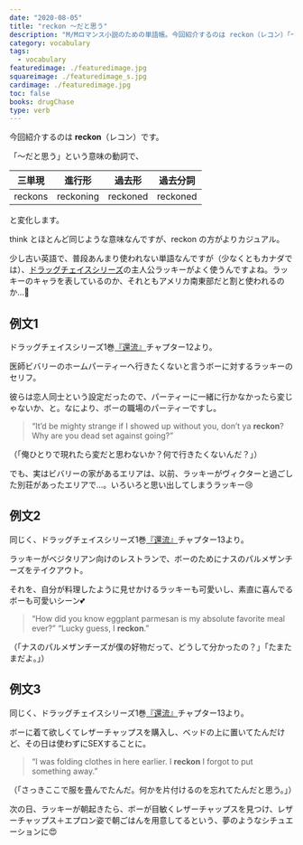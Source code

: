```yaml
---
date: "2020-08-05"
title: "reckon ～だと思う"
description: "M/Mロマンス小説のための単語帳。今回紹介するのは reckon（レコン）「～だと思う」という意味の動詞です。"
category: vocabulary
tags:
  - vocabulary
featuredimage: ./featuredimage.jpg
squareimage: ./featuredimage_s.jpg
cardimage: ./featuredimage.jpg
toc: false
books: drugChase
type: verb
---
```



今回紹介するのは __reckon__（レコン）です。  

「～だと思う」という意味の動詞で、

|三単現|進行形|過去形|過去分詞|
|---|---|---|---|
|reckons|reckoning|reckoned|reckoned|

と変化します。

think とほとんど同じような意味なんですが、reckon の方がよりカジュアル。

少し古い英語で、普段あんまり使われない単語なんですが（少なくともカナダでは）、[ドラッグチェイスシリーズ](/tags/drug-chase)の主人公ラッキーがよく使うんですよね。ラッキーのキャラを表しているのか、それともアメリカ南東部だと割と使われるのか…🤔

## 例文1

ドラッグチェイスシリーズ1巻[『還流』](/mm-romance/the-mermaid-murders/)チャプター12より。

医師ビバリーのホームパーティーへ行きたくないと言うボーに対するラッキーのセリフ。

彼らは恋人同士という設定だったので、パーティーに一緒に行かなかったら変じゃないか、と。なにより、ボーの職場のパーティーですし。

<Blockquote srcName="Diversion (Diversion #1)" srcURL="https://amzn.to/33hyh6a" book>
“It’d be mighty strange if I showed up without you, don’t ya <strong>reckon</strong>? Why are you dead set against going?”
</Blockquote>

<p className="translation">（「俺ひとりで現れたら変だと思わないか？何で行きたくないんだ？」）</p>

でも、実はビバリーの家があるエリアは、以前、ラッキーがヴィクターと過ごした別荘があったエリアで…。いろいろと思い出してしまうラッキー😢

## 例文2

同じく、ドラッグチェイスシリーズ1巻[『還流』](/mm-romance/the-mermaid-murders/)チャプター13より。

ラッキーがベジタリアン向けのレストランで、ボーのためにナスのパルメザンチーズをテイクアウト。

それを、自分が料理したように見せかけるラッキーも可愛いし、素直に喜んでるボーも可愛いシーン💕

<Blockquote srcName="Diversion (Diversion #1)" srcURL="https://amzn.to/33hyh6a" book>
“How did you know eggplant parmesan is my absolute favorite meal ever?” “Lucky guess, I <strong>reckon</strong>.”
</Blockquote>

<p className="translation">（「ナスのパルメザンチーズが僕の好物だって、どうして分かったの？」「たまたまだよ。」）</p>

## 例文3

同じく、ドラッグチェイスシリーズ1巻[『還流』](/mm-romance/the-mermaid-murders/)チャプター13より。

ボーに着て欲しくてレザーチャップスを購入し、ベッドの上に置いてたんだけど、その日は使わずにSEXすることに。

<Blockquote srcName="Diversion (Diversion #1)" srcURL="https://amzn.to/33hyh6a" book>
“I was folding clothes in here earlier. I <strong>reckon</strong> I forgot to put something away.”
</Blockquote>

<p className="translation">（「さっきここで服を畳んでたんだ。何かを片付けるのを忘れてたんだと思う。」）</p>

次の日、ラッキーが朝起きたら、ボーが目敏くレザーチャップスを見つけ、レザーチャップス＋エプロン姿で朝ごはんを用意してるという、夢のようなシチュエーションに😍

<VocabularyFooter book="diversion" />
